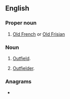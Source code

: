 {{also|of|of-|Of-|OF.|óf|òf|ôf}}
==English==

===Proper noun===
{{en-proper noun}}

# {{lb|en|initialism}} [[Old French]] or [[Old Frisian]]

===Noun===
{{en-noun}}

# {{lb|en|baseball|initialism}} [[outfield|Outfield]].
# {{lb|en|baseball|initialism}} [[outfielder|Outfielder]].

===Anagrams===
* {{anagrams|en|a=fo|F/O|FO|fo|fo'|fo.}}